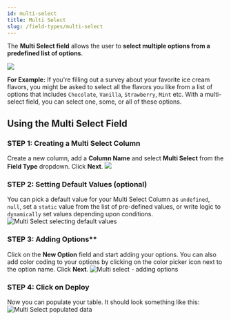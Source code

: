 ```yaml
---
id: multi-select
title: Multi Select
slug: /field-types/multi-select
---
```



The **Multi Select field** allows the user to **select multiple options from a predefined list of options**. 

<img src = {multiSelect5} alt-text = "Multi Select Field" />

**For Example:** If you're filling out a survey about your favorite ice cream flavors, you might be asked to select all the flavors you like from a list of options that includes `Chocolate`, `Vanilla`, `Strawberry`, `Mint` etc. With a multi-select field, you can select one, some, or all of these options.

## Using the Multi Select Field

### STEP 1: Creating a Multi Select Column

Create a new column, add a **Column Name** and select **Multi Select** from the **Field Type** dropdown. Click **Next**.
<img src = {multiSelect1} alt-text = "Multi Select Field" />

### STEP 2: Setting Default Values (optional)

You can pick a default value for your Multi Select Column as `undefined`, `null`, set a `static` value from the list of pre-defined values, or write logic to `dynamically` set values depending upon conditions.
<img src = {multiSelect2} alt = "Multi Select selecting default values" />

### STEP 3: Adding Options** 

Click on the **New Option** field and start adding your options. You can also add color coding to your options by clicking on the color picker icon next to the option name. Click **Next**.
<img src = {multiSelect3} alt = "Multi select - adding options" />

### STEP 4: Click on Deploy

Now you can populate your table. It should look something like this:
<img src = {multiSelect4} alt = "Multi Select populated data" />